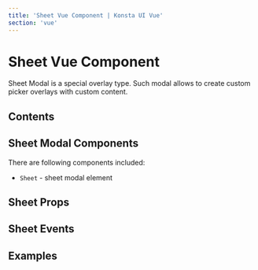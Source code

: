 ```yaml
---
title: 'Sheet Vue Component | Konsta UI Vue'
section: 'vue'
---
```



# Sheet Vue Component

Sheet Modal is a special overlay type. Such modal allows to create custom picker overlays with custom content.

## Contents

## Sheet Modal Components

There are following components included:

- `Sheet` - sheet modal element

## Sheet Props

<SheetProps />

## Sheet Events

<SheetEvents />

## Examples

<SheetExample />
